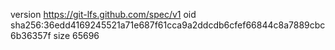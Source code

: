version https://git-lfs.github.com/spec/v1
oid sha256:36edd4169245521a71e687f61cca9a2ddcdb6cfef66844c8a7889cbc6b36357f
size 65696
